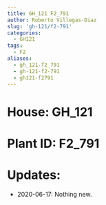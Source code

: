 ```yaml
---
title: GH_121 F2_791
author: Roberto Villegas-Diaz
slug: 'gh-121/f2-791'
categories:
  - GH121
tags:
  - F2
aliases:
  - gh_121-f2_791
  - gh-121-f2-791
  - gh121-f2791
---
```


# **House**: GH_121
# **Plant ID**: F2_791
# **Updates**: 
 - 2020-06-17: Nothing new.
